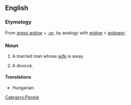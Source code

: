 ==English==

===Etymology===
From ''[[grass widow]]'' + ''[[-er]]'', by analogy with ''[[widow]]'' > ''[[widower]]''.

===Noun===
{{en-noun|sg=[[grass]] [[widower]]}}

# {{idiom|rare}} A married man whose [[wife]] is away.
# A divorcé.

====Translations====
{{trans-top|a married man whose wife is away}}
* Hungarian: {{t|hu|szalmaözvegy}}
{{trans-mid}}
{{trans-bottom}}

[[Category:People]]